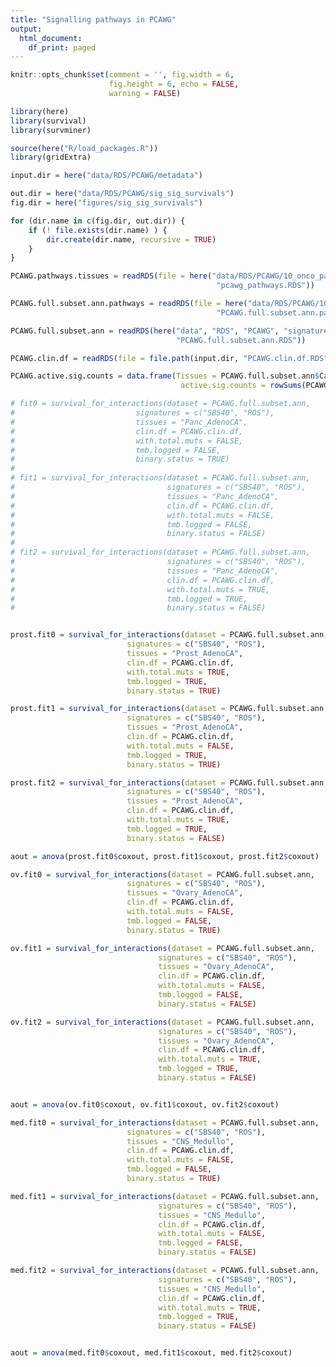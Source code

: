 ```yaml
---
title: "Signalling pathways in PCAWG"
output:
  html_document:
    df_print: paged
---
```


```r
knitr::opts_chunk$set(comment = '', fig.width = 6, 
                      fig.height = 6, echo = FALSE, 
                      warning = FALSE)
```


```r
library(here)
library(survival)
library(survminer)

source(here("R/load_packages.R"))
library(gridExtra)

input.dir = here("data/RDS/PCAWG/metadata")

out.dir = here("data/RDS/PCAWG/sig_sig_survivals")
fig.dir = here("figures/sig_sig_survivals")

for (dir.name in c(fig.dir, out.dir)) {
    if (! file.exists(dir.name) ) {
        dir.create(dir.name, recursive = TRUE)
    }
}
```

```r
PCAWG.pathways.tissues = readRDS(file = here("data/RDS/PCAWG/10_onco_pathways",
                                              "pcawg_pathways.RDS"))

PCAWG.full.subset.ann.pathways = readRDS(file = here("data/RDS/PCAWG/10_onco_pathways",
                                              "PCAWG.full.subset.ann.pathways.RDS"))

PCAWG.full.subset.ann = readRDS(here("data", "RDS", "PCAWG", "signatures",
                                     "PCAWG.full.subset.ann.RDS"))

PCAWG.clin.df = readRDS(file = file.path(input.dir, "PCAWG.clin.df.RDS") )

PCAWG.active.sig.counts = data.frame(Tissues = PCAWG.full.subset.ann$Cancer.Types,
                                      active.sig.counts = rowSums(PCAWG.full.subset.ann[4:ncol(PCAWG.full.subset.ann)] > 0))
```


```r
# fit0 = survival_for_interactions(dataset = PCAWG.full.subset.ann, 
#                           signatures = c("SBS40", "ROS"), 
#                           tissues = "Panc_AdenoCA", 
#                           clin.df = PCAWG.clin.df,
#                           with.total.muts = FALSE,
#                           tmb.logged = FALSE,
#                           binary.status = TRUE)
# 
# fit1 = survival_for_interactions(dataset = PCAWG.full.subset.ann, 
#                                  signatures = c("SBS40", "ROS"), 
#                                  tissues = "Panc_AdenoCA", 
#                                  clin.df = PCAWG.clin.df,
#                                  with.total.muts = FALSE,
#                                  tmb.logged = FALSE,
#                                  binary.status = FALSE)
# 
# fit2 = survival_for_interactions(dataset = PCAWG.full.subset.ann, 
#                                  signatures = c("SBS40", "ROS"), 
#                                  tissues = "Panc_AdenoCA", 
#                                  clin.df = PCAWG.clin.df,
#                                  with.total.muts = TRUE,
#                                  tmb.logged = TRUE,
#                                  binary.status = FALSE)


prost.fit0 = survival_for_interactions(dataset = PCAWG.full.subset.ann, 
                          signatures = c("SBS40", "ROS"), 
                          tissues = "Prost_AdenoCA", 
                          clin.df = PCAWG.clin.df,
                          with.total.muts = TRUE,
                          tmb.logged = TRUE,
                          binary.status = TRUE)

prost.fit1 = survival_for_interactions(dataset = PCAWG.full.subset.ann, 
                          signatures = c("SBS40", "ROS"), 
                          tissues = "Prost_AdenoCA", 
                          clin.df = PCAWG.clin.df,
                          with.total.muts = FALSE,
                          tmb.logged = TRUE,
                          binary.status = TRUE)

prost.fit2 = survival_for_interactions(dataset = PCAWG.full.subset.ann, 
                          signatures = c("SBS40", "ROS"), 
                          tissues = "Prost_AdenoCA", 
                          clin.df = PCAWG.clin.df,
                          with.total.muts = TRUE,
                          tmb.logged = TRUE,
                          binary.status = FALSE)

aout = anova(prost.fit0$coxout, prost.fit1$coxout, prost.fit2$coxout)

```

```r
ov.fit0 = survival_for_interactions(dataset = PCAWG.full.subset.ann, 
                          signatures = c("SBS40", "ROS"), 
                          tissues = "Ovary_AdenoCA", 
                          clin.df = PCAWG.clin.df,
                          with.total.muts = FALSE,
                          tmb.logged = FALSE,
                          binary.status = TRUE)

ov.fit1 = survival_for_interactions(dataset = PCAWG.full.subset.ann, 
                                 signatures = c("SBS40", "ROS"), 
                                 tissues = "Ovary_AdenoCA", 
                                 clin.df = PCAWG.clin.df,
                                 with.total.muts = FALSE,
                                 tmb.logged = FALSE,
                                 binary.status = FALSE)

ov.fit2 = survival_for_interactions(dataset = PCAWG.full.subset.ann, 
                                 signatures = c("SBS40", "ROS"), 
                                 tissues = "Ovary_AdenoCA", 
                                 clin.df = PCAWG.clin.df,
                                 with.total.muts = TRUE,
                                 tmb.logged = TRUE,
                                 binary.status = FALSE)


aout = anova(ov.fit0$coxout, ov.fit1$coxout, ov.fit2$coxout)

```

```r
med.fit0 = survival_for_interactions(dataset = PCAWG.full.subset.ann, 
                          signatures = c("SBS40", "ROS"), 
                          tissues = "CNS_Medullo", 
                          clin.df = PCAWG.clin.df,
                          with.total.muts = FALSE,
                          tmb.logged = FALSE,
                          binary.status = TRUE)

med.fit1 = survival_for_interactions(dataset = PCAWG.full.subset.ann, 
                                 signatures = c("SBS40", "ROS"), 
                                 tissues = "CNS_Medullo", 
                                 clin.df = PCAWG.clin.df,
                                 with.total.muts = FALSE,
                                 tmb.logged = FALSE,
                                 binary.status = FALSE)

med.fit2 = survival_for_interactions(dataset = PCAWG.full.subset.ann, 
                                 signatures = c("SBS40", "ROS"), 
                                 tissues = "CNS_Medullo", 
                                 clin.df = PCAWG.clin.df,
                                 with.total.muts = TRUE,
                                 tmb.logged = TRUE,
                                 binary.status = FALSE)


aout = anova(med.fit0$coxout, med.fit1$coxout, med.fit2$coxout)
```

